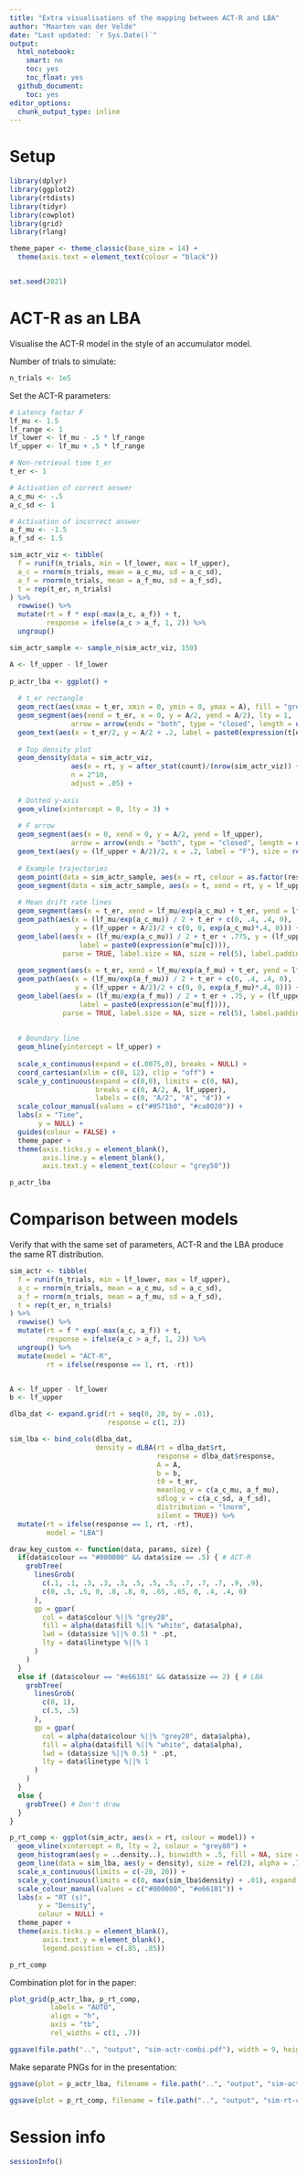```yaml
---
title: "Extra visualisations of the mapping between ACT-R and LBA"
author: "Maarten van der Velde"
date: "Last updated: `r Sys.Date()`"
output:
  html_notebook:
    smart: no
    toc: yes
    toc_float: yes
  github_document:
    toc: yes
editor_options: 
  chunk_output_type: inline
---
```



# Setup
```r
library(dplyr)
library(ggplot2)
library(rtdists)
library(tidyr)
library(cowplot)
library(grid)
library(rlang)

theme_paper <- theme_classic(base_size = 14) + 
  theme(axis.text = element_text(colour = "black"))


set.seed(2021)
```


# ACT-R as an LBA

Visualise the ACT-R model in the style of an accumulator model.

Number of trials to simulate:
```r
n_trials <- 1e5
```

Set the ACT-R parameters:
```r
# Latency factor F
lf_mu <- 1.5
lf_range <- 1
lf_lower <- lf_mu - .5 * lf_range
lf_upper <- lf_mu + .5 * lf_range

# Non-retrieval time t_er
t_er <- 1

# Activation of correct answer
a_c_mu <- -.5
a_c_sd <- 1

# Activation of incorrect answer
a_f_mu <- -1.5
a_f_sd <- 1.5
```

```r
sim_actr_viz <- tibble(
  f = runif(n_trials, min = lf_lower, max = lf_upper),
  a_c = rnorm(n_trials, mean = a_c_mu, sd = a_c_sd),
  a_f = rnorm(n_trials, mean = a_f_mu, sd = a_f_sd),
  t = rep(t_er, n_trials)
) %>%
  rowwise() %>%
  mutate(rt = f * exp(-max(a_c, a_f)) + t,
         response = ifelse(a_c > a_f, 1, 2)) %>%
  ungroup()

sim_actr_sample <- sample_n(sim_actr_viz, 150)
```

```r
A <- lf_upper - lf_lower
    
p_actr_lba <- ggplot() +
  
  # t_er rectangle
  geom_rect(aes(xmax = t_er, xmin = 0, ymin = 0, ymax = A), fill = "grey80") +
  geom_segment(aes(xend = t_er, x = 0, y = A/2, yend = A/2), lty = 1,
               arrow = arrow(ends = "both", type = "closed", length = unit(2, "mm"))) +
  geom_text(aes(x = t_er/2, y = A/2 + .2, label = paste0(expression(t[er]))), parse = TRUE, size = rel(5)) +
  
  # Top density plot
  geom_density(data = sim_actr_viz,
               aes(x = rt, y = after_stat(count)/(nrow(sim_actr_viz)) + lf_upper, colour = as.factor(response)),
               n = 2^10,
               adjust = .05) +
  
  # Dotted y-axis
  geom_vline(xintercept = 0, lty = 3) +
  
  # F arrow
  geom_segment(aes(x = 0, xend = 0, y = A/2, yend = lf_upper),
               arrow = arrow(ends = "both", type = "closed", length = unit(2, "mm"))) +
  geom_text(aes(y = (lf_upper + A/2)/2, x = .2, label = "F"), size = rel(5)) +
  
  # Example trajectories
  geom_point(data = sim_actr_sample, aes(x = rt, colour = as.factor(response)), y = lf_upper, alpha = .25) +
  geom_segment(data = sim_actr_sample, aes(x = t, xend = rt, y = lf_upper - f, yend = lf_upper, colour = as.factor(response)), alpha = .1, lwd = rel(.5)) +
  
  # Mean drift rate lines
  geom_segment(aes(x = t_er, xend = lf_mu/exp(a_c_mu) + t_er, yend = lf_upper, y = lf_upper - lf_mu), colour = "#0571b0", lty = 1) +
  geom_path(aes(x = (lf_mu/exp(a_c_mu)) / 2 + t_er + c(0, .4, .4, 0),
                y = (lf_upper + A/2)/2 + c(0, 0, exp(a_c_mu)*.4, 0))) +
  geom_label(aes(x = (lf_mu/exp(a_c_mu)) / 2 + t_er + .775, y = (lf_upper + A/2)/2 + exp(a_c_mu)*.2,
                 label = paste0(expression(e^mu[c]))),
             parse = TRUE, label.size = NA, size = rel(5), label.padding = unit(.1, "lines")) +
  
  geom_segment(aes(x = t_er, xend = lf_mu/exp(a_f_mu) + t_er, yend = lf_upper, y = lf_upper - lf_mu), colour = "#ca0020", lty = 1) +
  geom_path(aes(x = (lf_mu/exp(a_f_mu)) / 2 + t_er + c(0, .4, .4, 0),
                y = (lf_upper + A/2)/2 + c(0, 0, exp(a_f_mu)*.4, 0))) +
  geom_label(aes(x = (lf_mu/exp(a_f_mu)) / 2 + t_er + .75, y = (lf_upper + A/2)/2 + exp(a_f_mu)*.2,
                 label = paste0(expression(e^mu[f]))),
             parse = TRUE, label.size = NA, size = rel(5), label.padding = unit(.1, "lines")) +
  
  
  # Boundary line
  geom_hline(yintercept = lf_upper) +
  
  scale_x_continuous(expand = c(.0075,0), breaks = NULL) +
  coord_cartesian(xlim = c(0, 12), clip = "off") +
  scale_y_continuous(expand = c(0,0), limits = c(0, NA),
                     breaks = c(0, A/2, A, lf_upper),
                     labels = c(0, "A/2", "A", "d")) +
  scale_colour_manual(values = c("#0571b0", "#ca0020")) +
  labs(x = "Time",
       y = NULL) +
  guides(colour = FALSE) +
  theme_paper +
  theme(axis.ticks.y = element_blank(),
        axis.line.y = element_blank(),
        axis.text.y = element_text(colour = "grey50"))

p_actr_lba
```


# Comparison between models
Verify that with the same set of parameters, ACT-R and the LBA produce the same RT distribution.

```r
sim_actr <- tibble(
  f = runif(n_trials, min = lf_lower, max = lf_upper),
  a_c = rnorm(n_trials, mean = a_c_mu, sd = a_c_sd),
  a_f = rnorm(n_trials, mean = a_f_mu, sd = a_f_sd),
  t = rep(t_er, n_trials)
) %>%
  rowwise() %>%
  mutate(rt = f * exp(-max(a_c, a_f)) + t,
         response = ifelse(a_c > a_f, 1, 2)) %>%
  ungroup() %>%
  mutate(model = "ACT-R",
         rt = ifelse(response == 1, rt, -rt))


A <- lf_upper - lf_lower
b <- lf_upper

dlba_dat <- expand.grid(rt = seq(0, 20, by = .01),
                        response = c(1, 2))

sim_lba <- bind_cols(dlba_dat,
                     density = dLBA(rt = dlba_dat$rt,
                                    response = dlba_dat$response,
                                    A = A,
                                    b = b,
                                    t0 = t_er,
                                    meanlog_v = c(a_c_mu, a_f_mu),
                                    sdlog_v = c(a_c_sd, a_f_sd),
                                    distribution = "lnorm",
                                    silent = TRUE)) %>%
  mutate(rt = ifelse(response == 1, rt, -rt),
         model = "LBA")
```


```r
draw_key_custom <- function(data, params, size) {
  if(data$colour == "#000000" && data$size == .5) { # ACT-R
    grobTree(
      linesGrob(
        c(.1, .1, .3, .3, .3, .5, .5, .5, .7, .7, .7, .9, .9),
        c(0, .5, .5, 0, .8, .8, 0, .65, .65, 0, .4, .4, 0)
      ),
      gp = gpar(
        col = data$colour %||% "grey20",
        fill = alpha(data$fill %||% "white", data$alpha),
        lwd = (data$size %||% 0.5) * .pt,
        lty = data$linetype %||% 1
      )
    )
  } 
  else if (data$colour == "#e66101" && data$size == 2) { # LBA
    grobTree(
      linesGrob(
        c(0, 1),
        c(.5, .5)
      ),
      gp = gpar(
        col = alpha(data$colour %||% "grey20", data$alpha),
        fill = alpha(data$fill %||% "white", data$alpha),
        lwd = (data$size %||% 0.5) * .pt,
        lty = data$linetype %||% 1
      )
    )
  }
  else {
    grobTree() # Don't draw
  }
}

p_rt_comp <- ggplot(sim_actr, aes(x = rt, colour = model)) +
  geom_vline(xintercept = 0, lty = 2, colour = "grey80") +
  geom_histogram(aes(y = ..density..), binwidth = .5, fill = NA, size = rel(.5), key_glyph = draw_key_custom) +
  geom_line(data = sim_lba, aes(y = density), size = rel(2), alpha = .7, key_glyph = draw_key_custom) +
  scale_x_continuous(limits = c(-20, 20)) +
  scale_y_continuous(limits = c(0, max(sim_lba$density) + .01), expand = c(0, 0)) +
  scale_colour_manual(values = c("#000000", "#e66101")) +
  labs(x = "RT (s)",
       y = "Density",
       colour = NULL) +
  theme_paper +
  theme(axis.ticks.y = element_blank(),
        axis.text.y = element_blank(),
        legend.position = c(.85, .85))

p_rt_comp
```


Combination plot for in the paper:
```r
plot_grid(p_actr_lba, p_rt_comp,
          labels = "AUTO",
          align = "h",
          axis = "tb",
          rel_widths = c(1, .7))

ggsave(file.path("..", "output", "sim-actr-combi.pdf"), width = 9, height = 3)
```

Make separate PNGs for in the presentation:
```r
ggsave(plot = p_actr_lba, filename = file.path("..", "output", "sim-actr-presentation.png"), width = 4.5, height = 3, dpi = 600)

ggsave(plot = p_rt_comp, filename = file.path("..", "output", "sim-rt-comparison-presentation.png"), width = 4.5, height = 3, dpi = 600)
```



# Session info
```r
sessionInfo()
```

